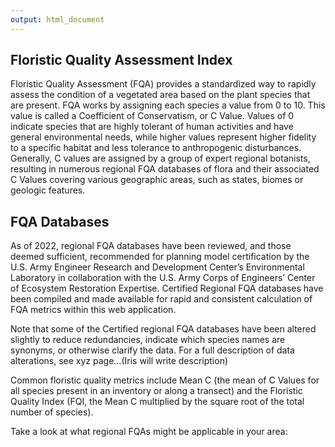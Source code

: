 ```yaml
---
output: html_document
---
```


## Floristic Quality Assessment Index

Floristic Quality Assessment (FQA) provides a standardized way to rapidly assess the condition of a vegetated area based on the plant species that are present. FQA works by assigning each species a value from 0 to 10. This value is called a Coefficient of Conservatism, or C Value. Values of 0 indicate species that are highly tolerant of human activities and have general environmental needs, while higher values represent higher fidelity to a specific habitat and less tolerance to anthropogenic disturbances. Generally, C values are assigned by a group of expert regional botanists, resulting in numerous regional FQA databases of flora and their associated C Values covering various geographic areas, such as states, biomes or geologic features.

## FQA Databases

As of 2022, regional FQA databases have been reviewed, and those deemed sufficient, recommended for planning model certification by the U.S. Army Engineer Research and Development Center’s Environmental Laboratory in collaboration with the U.S. Army Corps of Engineers’ Center of Ecosystem Restoration Expertise. Certified Regional FQA databases have been compiled and made available for rapid and consistent calculation of FQA metrics within this web application.

Note that some of the Certified regional FQA databases have been altered slightly to reduce redundancies, indicate which species names are synonyms, or otherwise clarify the data. For a full description of data alterations, see xyz page...(Iris will write description) 

Common floristic quality metrics include Mean C (the mean of C Values for all species present in an inventory or along a transect) and the Floristic Quality Index (FQI, the Mean C multiplied by the square root of the total number of species).

Take a look at what regional FQAs might be applicable in your area:

